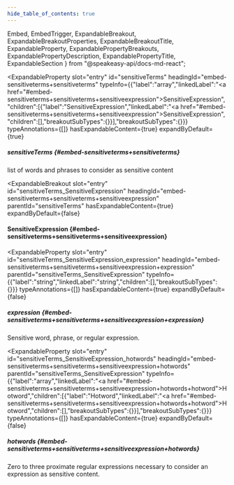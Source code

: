 ```yaml
---
hide_table_of_contents: true
---
```

  Embed,
  EmbedTrigger,
  ExpandableBreakout,
  ExpandableBreakoutProperties,
  ExpandableBreakoutTitle,
  ExpandableProperty,
  ExpandablePropertyBreakouts,
  ExpandablePropertyDescription,
  ExpandablePropertyTitle,
  ExpandableSection
} from "@speakeasy-api/docs-md-react";

<ExpandableSection>

<ExpandableProperty
  slot="entry"
  id="sensitiveTerms"
  headingId="embed-sensitiveterms+sensitiveterms"
  typeInfo={{"label":"array","linkedLabel":"<a href=\"#embed-sensitiveterms+sensitiveterms+sensitiveexpression\">SensitiveExpression</a>","children":[{"label":"SensitiveExpression","linkedLabel":"<a href=\"#embed-sensitiveterms+sensitiveterms+sensitiveexpression\">SensitiveExpression</a>","children":[],"breakoutSubTypes":{}}],"breakoutSubTypes":{}}}
  typeAnnotations={[]}
  hasExpandableContent={true}
  expandByDefault={true}
>

<ExpandablePropertyTitle slot="title">

##### sensitiveTerms \{#embed-sensitiveterms+sensitiveterms\}

</ExpandablePropertyTitle>

<ExpandablePropertyDescription slot="description">

list of words and phrases to consider as sensitive content

</ExpandablePropertyDescription>

<ExpandablePropertyBreakouts slot="breakouts">

<ExpandableBreakout
  slot="entry"
  id="sensitiveTerms_SensitiveExpression"
  headingId="embed-sensitiveterms+sensitiveterms+sensitiveexpression"
  parentId="sensitiveTerms"
  hasExpandableContent={true}
  expandByDefault={false}
>

<ExpandableBreakoutTitle slot="title">

#### SensitiveExpression \{#embed-sensitiveterms+sensitiveterms+sensitiveexpression\}

</ExpandableBreakoutTitle>

<ExpandableBreakoutProperties slot="properties">

<ExpandableProperty
  slot="entry"
  id="sensitiveTerms_SensitiveExpression_expression"
  headingId="embed-sensitiveterms+sensitiveterms+sensitiveexpression+expression"
  parentId="sensitiveTerms_SensitiveExpression"
  typeInfo={{"label":"string","linkedLabel":"string","children":[],"breakoutSubTypes":{}}}
  typeAnnotations={[]}
  hasExpandableContent={true}
  expandByDefault={false}
>

<ExpandablePropertyTitle slot="title">

##### expression \{#embed-sensitiveterms+sensitiveterms+sensitiveexpression+expression\}

</ExpandablePropertyTitle>

<ExpandablePropertyDescription slot="description">

Sensitive word, phrase, or regular expression.

</ExpandablePropertyDescription>

</ExpandableProperty>

<ExpandableProperty
  slot="entry"
  id="sensitiveTerms_SensitiveExpression_hotwords"
  headingId="embed-sensitiveterms+sensitiveterms+sensitiveexpression+hotwords"
  parentId="sensitiveTerms_SensitiveExpression"
  typeInfo={{"label":"array","linkedLabel":"<a href=\"#embed-sensitiveterms+sensitiveterms+sensitiveexpression+hotwords+hotword\">Hotword</a>","children":[{"label":"Hotword","linkedLabel":"<a href=\"#embed-sensitiveterms+sensitiveterms+sensitiveexpression+hotwords+hotword\">Hotword</a>","children":[],"breakoutSubTypes":{}}],"breakoutSubTypes":{}}}
  typeAnnotations={[]}
  hasExpandableContent={true}
  expandByDefault={false}
>

<ExpandablePropertyTitle slot="title">

##### hotwords \{#embed-sensitiveterms+sensitiveterms+sensitiveexpression+hotwords\}

</ExpandablePropertyTitle>

<ExpandablePropertyDescription slot="description">

Zero to three proximate regular expressions necessary to consider an expression as sensitive content.

</ExpandablePropertyDescription>

<ExpandablePropertyBreakouts slot="breakouts">

<Embed slot="embed">

<EmbedTrigger slot="trigger" embedTitle="hotwords" triggerText="View hotwords details">

<Embedhotwords />

</EmbedTrigger>

</Embed>

</ExpandablePropertyBreakouts>

</ExpandableProperty>

</ExpandableBreakoutProperties>

</ExpandableBreakout>

</ExpandablePropertyBreakouts>

</ExpandableProperty>

</ExpandableSection>